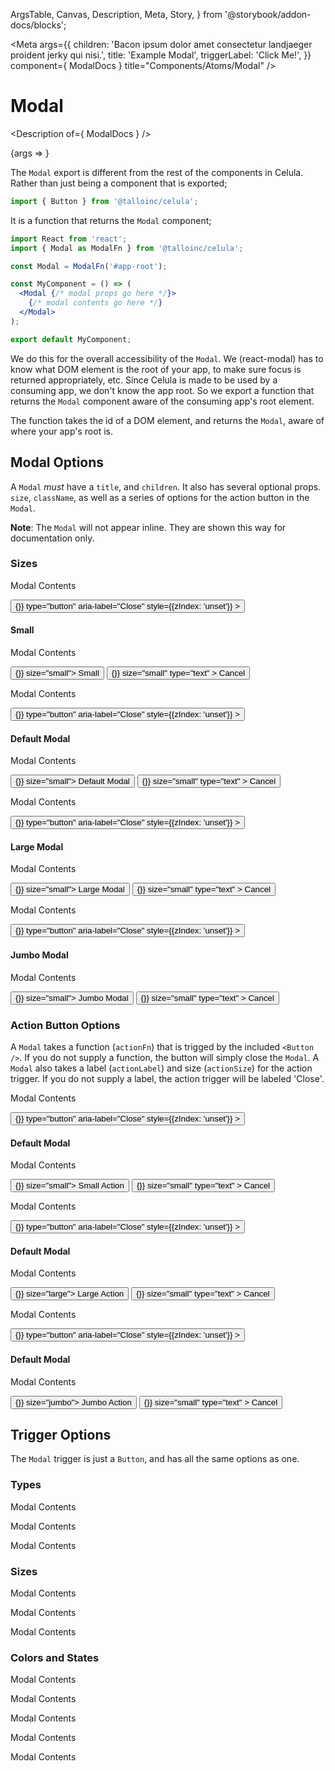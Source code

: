   ArgsTable,
  Canvas,
  Description,
  Meta,
  Story,
} from '@storybook/addon-docs/blocks';


<Meta
  args={{
    children: 'Bacon ipsum dolor amet consectetur landjaeger proident jerky qui nisi.',
    title: 'Example Modal',
    triggerLabel: 'Click Me!',
  }}
  component={ ModalDocs }
  title="Components/Atoms/Modal"
/>

# Modal
<Description of={ ModalDocs } />

<Canvas>
  <Story name="Modal with Controls">
    {args => <Modal {...args} />}
  </Story>
</Canvas>

<ArgsTable story="Modal with Controls" />

The `Modal` export is different from the rest of the components in Celula. Rather than just being a
component that is exported;
```js
import { Button } from '@talloinc/celula';
```

It is a function that returns the `Modal` component;
```jsx
import React from 'react';
import { Modal as ModalFn } from '@talloinc/celula';

const Modal = ModalFn('#app-root');

const MyComponent = () => (
  <Modal {/* modal props go here */}>
    {/* modal contents go here */}
  </Modal>
);

export default MyComponent;
```

We do this for the overall accessibility of the `Modal`. We (react-modal) has to know what DOM
element is the root of your app, to make sure focus is returned appropriately, etc. Since Celula is
made to be used by a consuming app, we don't know the app root. So we export a function that
returns the `Modal` component aware of the consuming app's root element.

The function takes the id of a DOM element, and returns the `Modal`, aware of where your app's root
is.

## Modal Options
A `Modal` *must* have a `title`, and `children`. It also has several optional props. `size`,
`className`, as well as a series of options for the action button in the `Modal`.

**Note**: The `Modal` will not appear inline. They are shown this way for documentation only.

### Sizes

<Canvas>
  <Story name="Small Modal">
    <Modal
      actionSize="small"
      size="small"
      title="Small"
      triggerLabel="Small Modal"
      triggerSize="small"
    >
      <p>Modal Contents</p>
    </Modal>
  </Story>
  <div className="ce-modal ce-modal--small" style={{
    left: 'unset',
    position: 'relative',
    top: 'unset',
    transform: 'unset',
    zIndex: 'unset',
  }}>
    <button
      className="ce-modal__close"
      onClick={() => {}}
      type="button"
      aria-label="Close"
      style={{zIndex: 'unset'}}
    >
      <SystemIcon color="black" name="close" size="jumbo" />
    </button>
    <Container className="ce-modal__container" gap="padding">
      <h4 className="ce-modal__header">Small</h4>
      <div className="ce-modal__body">
        <p>Modal Contents</p>
      </div>
      <div className="ce-modal__footer">
        <Button handleClick={() => {}} size="small">
          Small
        </Button>
        <Button
          className="ce-modal__cancel"
          color="secondary"
          handleClick={() => {}}
          size="small"
          type="text"
        >
          Cancel
        </Button>
      </div>
    </Container>
  </div>
</Canvas>

<Canvas>
  <Story name="Default Modal">
    <Modal
      size="default"
      title="Default Modal"
      triggerLabel="Default Modal"
      triggerSize="small"
    >
      <p>Modal Contents</p>
    </Modal>
  </Story>
  <div className="ce-modal ce-modal--default" style={{
    left: 'unset',
    position: 'relative',
    top: 'unset',
    transform: 'unset',
    zIndex: 'unset',
  }}>
    <button
      className="ce-modal__close"
      onClick={() => {}}
      type="button"
      aria-label="Close"
      style={{zIndex: 'unset'}}
    >
      <SystemIcon color="black" name="close" size="jumbo" />
    </button>
    <Container className="ce-modal__container" gap="padding">
      <h4 className="ce-modal__header">Default Modal</h4>
      <div className="ce-modal__body">
        <p>Modal Contents</p>
      </div>
      <div className="ce-modal__footer">
        <Button handleClick={() => {}} size="small">
          Default Modal
        </Button>
        <Button
          className="ce-modal__cancel"
          color="secondary"
          handleClick={() => {}}
          size="small"
          type="text"
        >
          Cancel
        </Button>
      </div>
    </Container>
  </div>
</Canvas>

<Canvas>
  <Story name="Large Modal">
    <Modal
      size="large"
      title="Large Modal"
      triggerLabel="Large Modal"
      triggerSize="small"
    >
      <p>Modal Contents</p>
    </Modal>
  </Story>
  <div className="ce-modal ce-modal--large" style={{
    left: 'unset',
    position: 'relative',
    top: 'unset',
    transform: 'unset',
    zIndex: 'unset',
  }}>
    <button
      className="ce-modal__close"
      onClick={() => {}}
      type="button"
      aria-label="Close"
      style={{zIndex: 'unset'}}
    >
      <SystemIcon color="black" name="close" size="jumbo" />
    </button>
    <Container className="ce-modal__container" gap="padding">
      <h4 className="ce-modal__header">Large Modal</h4>
      <div className="ce-modal__body">
        <p>Modal Contents</p>
      </div>
      <div className="ce-modal__footer">
        <Button handleClick={() => {}} size="small">
          Large Modal
        </Button>
        <Button
          className="ce-modal__cancel"
          color="secondary"
          handleClick={() => {}}
          size="small"
          type="text"
        >
          Cancel
        </Button>
      </div>
    </Container>
  </div>
</Canvas>

<Canvas>
  <Story name="Jumbo Modal">
    <Modal
      size="jumbo"
      title="Jumbo Modal"
      triggerLabel="Jumbo Modal"
      triggerSize="small"
    >
      <p>Modal Contents</p>
    </Modal>
  </Story>
  <div className="ce-modal ce-modal--jumbo" style={{
    left: 'unset',
    position: 'relative',
    top: 'unset',
    transform: 'unset',
    zIndex: 'unset',
  }}>
    <button
      className="ce-modal__close"
      onClick={() => {}}
      type="button"
      aria-label="Close"
      style={{zIndex: 'unset'}}
    >
      <SystemIcon color="black" name="close" size="jumbo" />
    </button>
    <Container className="ce-modal__container" gap="padding">
      <h4 className="ce-modal__header">Jumbo Modal</h4>
      <div className="ce-modal__body">
        <p>Modal Contents</p>
      </div>
      <div className="ce-modal__footer">
        <Button handleClick={() => {}} size="small">
          Jumbo Modal
        </Button>
        <Button
          className="ce-modal__cancel"
          color="secondary"
          handleClick={() => {}}
          size="small"
          type="text"
        >
          Cancel
        </Button>
      </div>
    </Container>
  </div>
</Canvas>

### Action Button Options
A `Modal` takes a function (`actionFn`) that is trigged by the included `<Button />`. If you do not
supply a function, the button will simply close the `Modal`. A `Modal` also takes a label
(`actionLabel`) and size (`actionSize`) for the action trigger. If you do not supply a label, the
action trigger will be labeled 'Close'.

<Canvas>
  <Story name="Small Action">
    <Modal
      actionSize="small"
      title="Small Action"
      triggerLabel="Small Action"
      triggerSize="small"
    >
      <p>Modal Contents</p>
    </Modal>
  </Story>
  <div className="ce-modal ce-modal--default" style={{
    left: 'unset',
    position: 'relative',
    top: 'unset',
    transform: 'unset',
    zIndex: 'unset',
  }}>
    <button
      className="ce-modal__close"
      onClick={() => {}}
      type="button"
      aria-label="Close"
      style={{zIndex: 'unset'}}
    >
      <SystemIcon color="black" name="close" size="jumbo" />
    </button>
    <Container className="ce-modal__container" gap="padding">
      <h4 className="ce-modal__header">Default Modal</h4>
      <div className="ce-modal__body">
        <p>Modal Contents</p>
      </div>
      <div className="ce-modal__footer">
        <Button handleClick={() => {}} size="small">
          Small Action
        </Button>
        <Button
          className="ce-modal__cancel"
          color="secondary"
          handleClick={() => {}}
          size="small"
          type="text"
        >
          Cancel
        </Button>
      </div>
    </Container>
  </div>
</Canvas>

<Canvas>
  <Story name="Large Action">
    <Modal
      actionSize="large"
      title="Large Action"
      triggerLabel="Large Action"
      triggerSize="small"
    >
      <p>Modal Contents</p>
    </Modal>
  </Story>
  <div className="ce-modal ce-modal--default" style={{
    left: 'unset',
    position: 'relative',
    top: 'unset',
    transform: 'unset',
    zIndex: 'unset',
  }}>
    <button
      className="ce-modal__close"
      onClick={() => {}}
      type="button"
      aria-label="Close"
      style={{zIndex: 'unset'}}
    >
      <SystemIcon color="black" name="close" size="jumbo" />
    </button>
    <Container className="ce-modal__container" gap="padding">
      <h4 className="ce-modal__header">Default Modal</h4>
      <div className="ce-modal__body">
        <p>Modal Contents</p>
      </div>
      <div className="ce-modal__footer">
        <Button handleClick={() => {}} size="large">
          Large Action
        </Button>
        <Button
          className="ce-modal__cancel"
          color="secondary"
          handleClick={() => {}}
          size="small"
          type="text"
        >
          Cancel
        </Button>
      </div>
    </Container>
  </div>
</Canvas>

<Canvas>
  <Story name="Jumbo Action">
    <Modal
      actionSize="jumbo"
      title="Jumbo Action"
      triggerLabel="Jumbo Action"
      triggerSize="small"
    >
      <p>Modal Contents</p>
    </Modal>
  </Story>
  <div className="ce-modal ce-modal--default" style={{
    left: 'unset',
    position: 'relative',
    top: 'unset',
    transform: 'unset',
    zIndex: 'unset',
  }}>
    <button
      className="ce-modal__close"
      onClick={() => {}}
      type="button"
      aria-label="Close"
      style={{zIndex: 'unset'}}
    >
      <SystemIcon color="black" name="close" size="jumbo" />
    </button>
    <Container className="ce-modal__container" gap="padding">
      <h4 className="ce-modal__header">Default Modal</h4>
      <div className="ce-modal__body">
        <p>Modal Contents</p>
      </div>
      <div className="ce-modal__footer">
        <Button handleClick={() => {}} size="jumbo">
          Jumbo Action
        </Button>
        <Button
          className="ce-modal__cancel"
          color="secondary"
          handleClick={() => {}}
          size="small"
          type="text"
        >
          Cancel
        </Button>
      </div>
    </Container>
  </div>
</Canvas>

## Trigger Options
The `Modal` trigger is just a `Button`, and has all the same options as one.

### Types

<Canvas>
  <Story name="Solid Trigger">
    <Modal
      title="Solid Trigger"
      triggerLabel="Solid Trigger"
      triggerType="solid"
    >
      <p>Modal Contents</p>
    </Modal>
  </Story>
  <Story name="Outline Trigger">
    <Modal
      title="Outline Trigger"
      triggerLabel="Outline Trigger"
      triggerType="outline"
    >
      <p>Modal Contents</p>
    </Modal>
  </Story>
  <Story name="Text Trigger">
    <Modal
      title="Text Trigger"
      triggerLabel="Text Trigger"
      triggerType="text"
    >
      <p>Modal Contents</p>
    </Modal>
  </Story>
</Canvas>

### Sizes

<Canvas>
  <Story name="Small Trigger">
    <Modal
      title="Small Trigger"
      triggerLabel="Small Trigger"
      triggerSize="small"
    >
      <p>Modal Contents</p>
    </Modal>
  </Story>
  <Story name=" Large Trigger">
    <Modal
      title="Large Trigger"
      triggerLabel="Large Trigger"
      triggerSize="large"
    >
      <p>Modal Contents</p>
    </Modal>
  </Story>
  <Story name="Jumbo Trigger">
    <Modal
      title="Jumbo Trigger"
      triggerLabel="Jumbo Trigger"
      triggerSize="jumbo"
    >
      <p>Modal Contents</p>
    </Modal>
  </Story>
</Canvas>

### Colors and States

<Canvas>
  <Story name="Primary Trigger">
    <Modal
      title="Primary Trigger"
      triggerColor="primary"
      triggerLabel="Primary"
      triggerSize="small"
    >
      <p>Modal Contents</p>
    </Modal>
  </Story>
  <Story name="Secondary Trigger">
    <Modal
      title="Secondary Trigger"
      triggerColor="secondary"
      triggerLabel="Secondary"
      triggerSize="small"
    >
      <p>Modal Contents</p>
    </Modal>
  </Story>
  <Story name="Black Trigger">
    <Modal
      title="Black Trigger"
      triggerColor="black"
      triggerLabel="Black"
      triggerSize="small"
    >
      <p>Modal Contents</p>
    </Modal>
  </Story>
  <Story name="Inverted Trigger">
    <div style={{ backgroundColor: 'black', display: 'inline-block' }}>
      <Modal
        title="Inverted Trigger"
        triggerColor="inverted"
        triggerLabel="Inverted"
        triggerSize="small"
      >
        <p>Modal Contents</p>
      </Modal>
    </div>
  </Story>
  <Story name="Disabled Trigger">
    <Modal
      disabled
      title="Disabled Trigger"
      triggerLabel="Disabled"
      triggerSize="small"
    >
      <p>Modal Contents</p>
    </Modal>
  </Story>
</Canvas>
